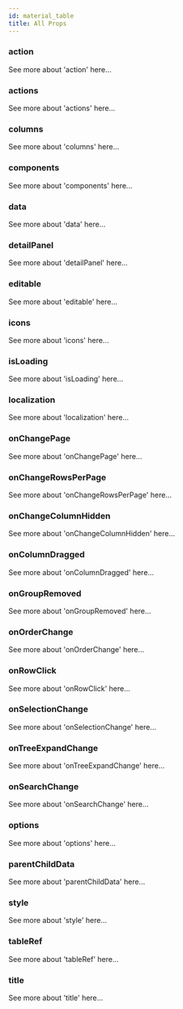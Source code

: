 ```yaml
---
id: material_table
title: All Props
---
```



### action
  
<Link style={{ marginLeft: 5 }} className={classnames('button button--contained button--secondary button--sm')} to={useBaseUrl('docs/api/props/mt_prop_action')}>
  See more about 'action' here...
</Link>


  
### actions
  
<Link style={{ marginLeft: 5 }} className={classnames('button button--contained button--secondary button--sm')} to={useBaseUrl('docs/api/props/mt_prop_actions')}>
  See more about 'actions' here...
</Link>


  
### columns
  
<Link style={{ marginLeft: 5 }} className={classnames('button button--contained button--secondary button--sm')} to={useBaseUrl('docs/api/props/mt_prop_columns')}>
  See more about 'columns' here...
</Link>


  
### components
  
<Link style={{ marginLeft: 5 }} className={classnames('button button--contained button--secondary button--sm')} to={useBaseUrl('docs/api/props/mt_prop_components')}>
  See more about 'components' here...
</Link>


  
### data
  
<Link style={{ marginLeft: 5 }} className={classnames('button button--contained button--secondary button--sm')} to={useBaseUrl('docs/api/props/mt_prop_data')}>
  See more about 'data' here...
</Link>


  
### detailPanel
  
<Link style={{ marginLeft: 5 }} className={classnames('button button--contained button--secondary button--sm')} to={useBaseUrl('docs/api/props/mt_prop_detailPanel')}>
  See more about 'detailPanel' here...
</Link>


  
### editable
  
<Link style={{ marginLeft: 5 }} className={classnames('button button--contained button--secondary button--sm')} to={useBaseUrl('docs/api/props/mt_prop_editable')}>
  See more about 'editable' here...
</Link>


  
### icons
  
<Link style={{ marginLeft: 5 }} className={classnames('button button--contained button--secondary button--sm')} to={useBaseUrl('docs/api/props/mt_prop_icons')}>
  See more about 'icons' here...
</Link>


  
### isLoading
  
<Link style={{ marginLeft: 5 }} className={classnames('button button--contained button--secondary button--sm')} to={useBaseUrl('docs/api/props/mt_prop_isLoading')}>
  See more about 'isLoading' here...
</Link>


  
### localization
  
<Link style={{ marginLeft: 5 }} className={classnames('button button--contained button--secondary button--sm')} to={useBaseUrl('docs/api/props/mt_prop_localization')}>
  See more about 'localization' here...
</Link>


  
### onChangePage
  
<Link style={{ marginLeft: 5 }} className={classnames('button button--contained button--secondary button--sm')} to={useBaseUrl('docs/api/props/mt_prop_onChangePage')}>
  See more about 'onChangePage' here...
</Link>


  
### onChangeRowsPerPage
  
<Link style={{ marginLeft: 5 }} className={classnames('button button--contained button--secondary button--sm')} to={useBaseUrl('docs/api/props/mt_prop_onChangeRowsPerPage')}>
  See more about 'onChangeRowsPerPage' here...
</Link>


  
### onChangeColumnHidden
  
<Link style={{ marginLeft: 5 }} className={classnames('button button--contained button--secondary button--sm')} to={useBaseUrl('docs/api/props/mt_prop_onChangeColumnHidden')}>
  See more about 'onChangeColumnHidden' here...
</Link>


  
### onColumnDragged
  
<Link style={{ marginLeft: 5 }} className={classnames('button button--contained button--secondary button--sm')} to={useBaseUrl('docs/api/props/mt_prop_onColumnDragged')}>
  See more about 'onColumnDragged' here...
</Link>


  
### onGroupRemoved
  
<Link style={{ marginLeft: 5 }} className={classnames('button button--contained button--secondary button--sm')} to={useBaseUrl('docs/api/props/mt_prop_onGroupRemoved')}>
  See more about 'onGroupRemoved' here...
</Link>


  
### onOrderChange
  
<Link style={{ marginLeft: 5 }} className={classnames('button button--contained button--secondary button--sm')} to={useBaseUrl('docs/api/props/mt_prop_onOrderChange')}>
  See more about 'onOrderChange' here...
</Link>


  
### onRowClick
  
<Link style={{ marginLeft: 5 }} className={classnames('button button--contained button--secondary button--sm')} to={useBaseUrl('docs/api/props/mt_prop_onRowClick')}>
  See more about 'onRowClick' here...
</Link>


  
### onSelectionChange
  
<Link style={{ marginLeft: 5 }} className={classnames('button button--contained button--secondary button--sm')} to={useBaseUrl('docs/api/props/mt_prop_onSelectionChange')}>
  See more about 'onSelectionChange' here...
</Link>


  
### onTreeExpandChange
  
<Link style={{ marginLeft: 5 }} className={classnames('button button--contained button--secondary button--sm')} to={useBaseUrl('docs/api/props/mt_prop_onTreeExpandChange')}>
  See more about 'onTreeExpandChange' here...
</Link>


  
### onSearchChange
  
<Link style={{ marginLeft: 5 }} className={classnames('button button--contained button--secondary button--sm')} to={useBaseUrl('docs/api/props/mt_prop_onSearchChange')}>
  See more about 'onSearchChange' here...
</Link>


  
### options
  
<Link style={{ marginLeft: 5 }} className={classnames('button button--contained button--secondary button--sm')} to={useBaseUrl('docs/api/props/mt_prop_options')}>
  See more about 'options' here...
</Link>


  
### parentChildData
  
<Link style={{ marginLeft: 5 }} className={classnames('button button--contained button--secondary button--sm')} to={useBaseUrl('docs/api/props/mt_prop_parentChildData')}>
  See more about 'parentChildData' here...
</Link>


  
### style
  
<Link style={{ marginLeft: 5 }} className={classnames('button button--contained button--secondary button--sm')} to={useBaseUrl('docs/api/props/mt_prop_style')}>
  See more about 'style' here...
</Link>


  
### tableRef
  
<Link style={{ marginLeft: 5 }} className={classnames('button button--contained button--secondary button--sm')} to={useBaseUrl('docs/api/props/mt_prop_tableRef')}>
  See more about 'tableRef' here...
</Link>


  
### title
  
<Link style={{ marginLeft: 5 }} className={classnames('button button--contained button--secondary button--sm')} to={useBaseUrl('docs/api/props/mt_prop_title')}>
  See more about 'title' here...
</Link>

